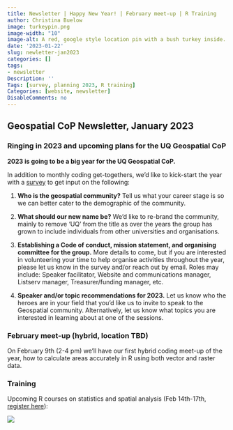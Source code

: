 ```yaml
---
title: Newsletter | Happy New Year! | February meet-up | R Training
author: Christina Buelow
image: turkeypin.png
image-width: "10"
image-alt: A red, google style location pin with a bush turkey inside. The logo of the Geospatial Community.
date: '2023-01-22'
slug: newletter-jan2023
categories: []
tags: 
- newsletter
Description: ''
Tags: [survey, planning 2023, R training]
Categories: [website, newsletter]
DisableComments: no
---
```


## Geospatial CoP Newsletter, January 2023

### Ringing in 2023 and upcoming plans for the UQ Geospatial CoP

**2023 is going to be a big year for the UQ Geospatial CoP.**

In addition to monthly coding get-togethers, we'd like to kick-start the year with a [survey](https://docs.google.com/forms/d/e/1FAIpQLScyIqFRi1ySR0z0d7u0lSmXu1Vt5_wRq-0aD5bUCml8VziUGQ/viewform) to get input on the following:

1)  **Who is the geospatial community?** Tell us what your career stage is so we can better cater to the demographic of the community.

2)  **What should our new name be?** We'd like to re-brand the community, mainly to remove 'UQ' from the title as over the years the group has grown to include individuals from other universities and organisations.

3)  **Establishing a Code of conduct, mission statement, and organising committee for the group.** More details to come, but if you are interested in volunteering your time to help organise activities throughout the year, please let us know in the survey and/or reach out by email. Roles may include: Speaker facilitator, Website and communications manager, Listserv manager, Treasurer/funding manager, etc.

4)  **Speaker and/or topic recommendations for 2023.** Let us know who the heroes are in your field that you'd like us to invite to speak to the Geospatial community. Alternatively, let us know what topics you are interested in learning about at one of the sessions.

### February meet-up (hybrid, location TBD)

On February 9th (2-4 pm) we'll have our first hybrid coding meet-up of the year, how to calculate areas accurately in R using both vector and raster data.

### Training

Upcoming R courses on statistics and spatial analysis (Feb 14th-17th, [register here](https://smp.uq.edu.au/events)):

![](images/Rworkshops2023.jpg)
